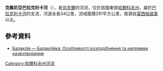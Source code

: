 '''克賴尼亞巴拉克利卡河'''（{{lang-uk|Крайня Балаклійка}}），是[[烏克蘭|烏克蘭]]的河流，位於該國東部[[哈爾科夫州|哈爾科夫州]]，屬於[[巴拉克利卡河_(北頓涅茨河支流)|巴拉克利卡河]]的支流，河道全長34公里，流域面積291平方公里，發源自[[莫西帕諾韋|莫西帕諾韋]]以北。

==參考資料==
* [http://www.nbuv.gov.ua/portal/soc_gum/Nz/89_4/statti/16.pdf Балаклія — Балаклійка: Особливості розподібнення та напрямки назвотворення]

{{DEFAULTSORT:Крайня Балаклійка}}
[[Category:哈爾科夫州河流|Category:哈爾科夫州河流]]


{{Ukraine-river-stub}}